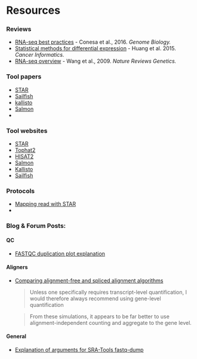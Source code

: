 # Resources

### Reviews

* [RNA-seq best practices](https://genomebiology.biomedcentral.com/articles/10.1186/s13059-016-0881-8) - Conesa et al., 2016. *Genome Biology.*
* [Statistical methods for differential expression](https://www.ncbi.nlm.nih.gov/pubmed/26688660) - Huang et al. 2015. *Cancer Informatics.*
* [RNA-seq overview](https://www.ncbi.nlm.nih.gov/pubmed/19015660) - Wang et al., 2009. *Nature Reviews Genetics.*

### Tool papers

* [STAR](https://www.ncbi.nlm.nih.gov/pubmed/23104886)
* [Sailfish](http://www.nature.com/nbt/journal/v32/n5/full/nbt.2862.html)
* [kallisto](http://www.nature.com/nbt/journal/v34/n5/full/nbt.3519.html)
* [Salmon](http://www.biorxiv.org/content/early/2015/10/03/021592)
* 

### Tool websites

* [STAR](https://github.com/alexdobin/STAR)
* [Tophat2](http://ccb.jhu.edu/software/tophat/index.shtml)
* [HISAT2](http://ccb.jhu.edu/software/hisat2/index.shtml)
* [Salmon](https://combine-lab.github.io/salmon/)
* [Kallisto](https://pachterlab.github.io/kallisto/about)
* [Sailfish](http://www.cs.cmu.edu/~ckingsf/software/sailfish/)

### Protocols

* [Mapping read with STAR](https://www.ncbi.nlm.nih.gov/pubmed/26334920)
* 

### Blog & Forum Posts:

#### QC

* [FASTQC duplication plot explanation](https://www.biostars.org/p/107402/)

#### Aligners

* [Comparing alignment-free and spliced alignment algorithms](https://cgatoxford.wordpress.com/2016/08/17/why-you-should-stop-using-featurecounts-htseq-or-cufflinks2-and-start-using-kallisto-salmon-or-sailfish/)

    > Unless one specifically requires transcript-level quantification, I would therefore always recommend using gene-level quantification

    > From these simulations, it appears to be far better to use alignment-independent counting and aggregate to the gene level. 


#### General

* [Explanation of arguments for SRA-Tools fastq-dump](https://edwards.sdsu.edu/research/fastq-dump/)
